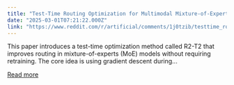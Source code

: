 ```yaml
---
title: "Test-Time Routing Optimization for Multimodal Mixture-of-Experts Models"
date: "2025-03-01T07:21:22.000Z"
link: "https://www.reddit.com/r/artificial/comments/1j0tzib/testtime_routing_optimization_for_multimodal/"
---
```


This paper introduces a test-time optimization method called R2-T2 that improves routing in mixture-of-experts (MoE) models without requiring retraining. The core idea is using gradient descent during...

[Read more](https://www.reddit.com/r/artificial/comments/1j0tzib/testtime_routing_optimization_for_multimodal/)

